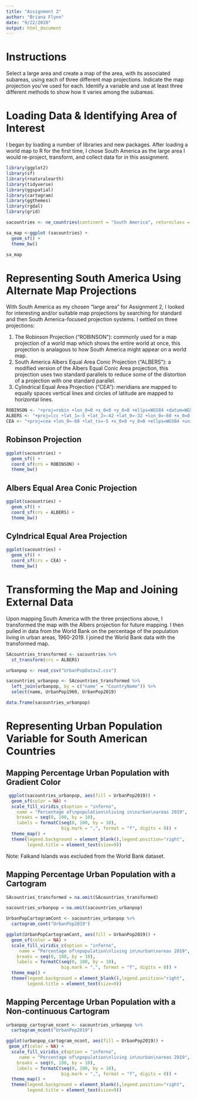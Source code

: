 ---
title: "Assignment 2"
author: "Briana Flynn"
date: "9/22/2020"
output: html_document
---

# Instructions

Select a large area and create a map of the area, with its associated subareas, using each of three different map projections. Indicate the map projection you’ve used for each. Identify a variable and use at least three different methods to show how it varies among the subareas.

# Loading Data & Identifying Area of Interest

I began by loading a number of libraries and new packages. After loading a world map to R for the first time, I chose South America as the large area I would re-project, transform, and collect data for in this assignment. 

```{r}
library(ggplot2)
library(sf)
library(rnaturalearth)
library(tidyverse)
library(ggspatial)
library(cartogram)
library(ggthemes)
library(rgdal)
library(grid)
```

```{r}
sacountries <- ne_countries(continent = "South America", returnclass = "sf")

sa_map <-ggplot (sacountries) +
  geom_sf() +
  theme_bw()

sa_map
```

# Representing South America Using Alternate Map Projections

With South America as my chosen "large area" for Assignment 2, I looked for interesting and/or suitable map projections by searching for standard and then South America-focused projection systems. I settled on three projections:
  
  1. The Robinson Projection ("ROBINSON"): commonly used for a map projection of a world map which shows the entire  world at once, this projection is analagous to how South America might appear on a world map.
  2. South America Albers Equal Area Conic Projection ("ALBERS"): a modified version of the Albers Equal Conic Area projection, this projection uses two standard parallels to reduce some of the distortion of a projection with one standard parallel. 
  3. Cylindrical Equal Area Projection ("CEA"): meridians are mapped to equally spaces vertical lines and circles of latitude are mapped to horizontal lines.

```{r}
ROBINSON <- "+proj=robin +lon_0=0 +x_0=0 +y_0=0 +ellps=WGS84 +datum=WGS84 +units=m +no_defs"
ALBERS <- "+proj=lcc +lat_1=-5 +lat_2=-42 +lat_0=-32 +lon_0=-60 +x_0=0 +y_0=0 +ellps=aust_SA +units=m +no_defs"
CEA <- "+proj=cea +lon_0=-60 +lat_ts=-5 +x_0=0 +y_0=0 +ellps=WGS84 +units=m +no_defs"
```


## Robinson Projection

```{r}
ggplot(sacountries) +
  geom_sf() +
  coord_sf(crs = ROBINSON) +
  theme_bw()
```

## Albers Equal Area Conic Projection

```{r}
ggplot(sacountries) +
  geom_sf() +
  coord_sf(crs = ALBERS) +
  theme_bw()
```

## Cylndrical Equal Area Projection

```{r}
ggplot(sacountries) +
  geom_sf() +
  coord_sf(crs = CEA) +
  theme_bw()
```

# Transforming the Map and Joining External Data

Upon mapping South America with the three projections above, I transformed the map with the Albers projection for future mapping. I then pulled in data from the World Bank on the percentage of the population living in urban areas, 1960-2019. I joined the World Bank data with the transformed map. 

```{r}
SAcountries_transformed <- sacountries %>%
  st_transform(crs = ALBERS)
```

```{r}
urbanpop <- read_csv("UrbanPopDatav2.csv")
```

```{r}
sacountries_urbanpop <- SAcountries_transformed %>%
  left_join(urbanpop, by = c("name" = "CountryName")) %>%
  select(name, UrbanPop1960, UrbanPop2019)
```

```{r}
data.frame(sacountries_urbanpop)
```

# Representing Urban Population Variable for South American Countries

## Mapping Percentage Urban Population with Gradient Color

```{r}
 ggplot(sacountries_urbanpop, aes(fill = UrbanPop2019)) +
  geom_sf(color = NA) +
  scale_fill_viridis_c(option = "inferno", 
    name = "Percentage of\npopulation\nliving in\nurban\nareas 2019",
    breaks = seq(0, 100, by = 10),
    labels = formatC(seq(0, 100, by = 10), 
                     big.mark = ",", format = "f", digits = 0)) +
  theme_map() +
  theme(legend.background = element_blank(),legend.position="right", 
        legend.title = element_text(size=9))
```

Note: Falkand Islands was excluded from the World Bank dataset.

## Mapping Percentage Urban Population with a Cartogram

```{r}
SAcountries_transformed = na.omit(SAcountries_transformed)
```

```{r}
sacountries_urbanpop = na.omit(sacountries_urbanpop)
```

```{r message=FALSE, warning=FALSE}
UrbanPopCartogramCont <- sacountries_urbanpop %>%
  cartogram_cont("UrbanPop2019")

ggplot(UrbanPopCartogramCont, aes(fill = UrbanPop2019)) +
  geom_sf(color = NA) +
  scale_fill_viridis_c(option = "inferno",
     name = "Percentage of\npopulation\nliving in\nurban\nareas 2019",
    breaks = seq(0, 100, by = 10),
    labels = formatC(seq(0, 100, by = 10), 
                     big.mark = ",", format = "f", digits = 0)) +
  theme_map() +
  theme(legend.background = element_blank(),legend.position="right", 
        legend.title = element_text(size=9))
```

## Mapping Percentage Urban Population with a Non-continuous Cartogram

```{r message=FALSE, warning=FALSE}
urbanpop_cartogram_ncont <- sacountries_urbanpop %>%
  cartogram_ncont("UrbanPop2019")

ggplot(urbanpop_cartogram_ncont, aes(fill = UrbanPop2019)) +
 geom_sf(color = NA) +
  scale_fill_viridis_c(option = "inferno",
     name = "Percentage of\npopulation\nliving in\nurban\nareas 2019",
    breaks = seq(0, 100, by = 10),
    labels = formatC(seq(0, 100, by = 10), 
                     big.mark = ",", format = "f", digits = 0)) +
  theme_map() +
  theme(legend.background = element_blank(),legend.position="right", 
        legend.title = element_text(size=9))
```
